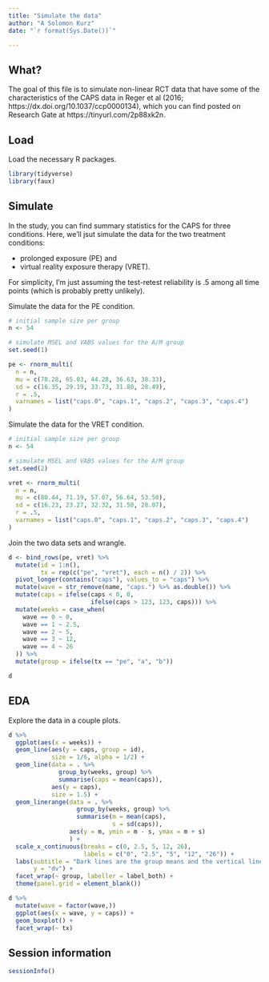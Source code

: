 ```yaml
---
title: "Simulate the data"
author: "A Solomon Kurz"
date: "`r format(Sys.Date())`"

---
```


## What?

The goal of this file is to simulate non-linear RCT data that have some of the characteristics of the CAPS data in Reger et al (2016; https://dx.doi.org/10.1037/ccp0000134), which you can find posted on Research Gate at https://tinyurl.com/2p88xk2n.

## Load

Load the necessary R packages.

```r
library(tidyverse)
library(faux)
```

## Simulate

In the study, you can find summary statistics for the CAPS for three conditions. Here, we'll jsut simulate the data for the two treatment conditions:

* prolonged exposure (PE) and
* virtual reality exposure therapy (VRET).

For simplicity, I'm just assuming the test-retest reliability is .5 among all time points (which is probably pretty unlikely).

Simulate the data for the PE condition.

```r
# initial sample size per group
n <- 54

# simulate MSEL and VABS values for the A/M group
set.seed(1)

pe <- rnorm_multi(
  n = n,
  mu = c(78.28, 65.03, 44.28, 36.63, 38.33),
  sd = c(16.35, 29.19, 33.73, 31.80, 28.49), 
  r = .5, 
  varnames = list("caps.0", "caps.1", "caps.2", "caps.3", "caps.4")
)
```

Simulate the data for the VRET condition.

```r
# initial sample size per group
n <- 54

# simulate MSEL and VABS values for the A/M group
set.seed(2)

vret <- rnorm_multi(
  n = n,
  mu = c(80.44, 71.19, 57.07, 56.64, 53.50),
  sd = c(16.23, 23.27, 32.32, 31.50, 28.07), 
  r = .5, 
  varnames = list("caps.0", "caps.1", "caps.2", "caps.3", "caps.4")
)
```

Join the two data sets and wrangle.

```r
d <- bind_rows(pe, vret) %>% 
  mutate(id = 1:n(),
         tx = rep(c("pe", "vret"), each = n() / 2)) %>% 
  pivot_longer(contains("caps"), values_to = "caps") %>% 
  mutate(wave = str_remove(name, "caps.") %>% as.double()) %>% 
  mutate(caps = ifelse(caps < 0, 0,
                       ifelse(caps > 123, 123, caps))) %>% 
  mutate(weeks = case_when(
    wave == 0 ~ 0,
    wave == 1 ~ 2.5,
    wave == 2 ~ 5,
    wave == 3 ~ 12,
    wave == 4 ~ 26
  )) %>% 
  mutate(group = ifelse(tx == "pe", "a", "b"))

d
```

## EDA

Explore the data in a couple plots.

```r
d %>% 
  ggplot(aes(x = weeks)) +
  geom_line(aes(y = caps, group = id),
            size = 1/6, alpha = 1/2) +
  geom_line(data = . %>% 
              group_by(weeks, group) %>% 
              summarise(caps = mean(caps)),
            aes(y = caps),
            size = 1.5) +
  geom_linerange(data = . %>% 
                   group_by(weeks, group) %>% 
                   summarise(m = mean(caps),
                             s = sd(caps)),
                 aes(y = m, ymin = m - s, ymax = m + s)
                 ) +
  scale_x_continuous(breaks = c(0, 2.5, 5, 12, 26),
                     labels = c("0", "2.5", "5", "12", "26")) +
  labs(subtitle = "Dark lines are the group means and the vertical lines are plus/minus one standard deviation.\nThe thinner lines are the participant-level trajectories.",
       y = "dv") +
  facet_wrap(~ group, labeller = label_both) +
  theme(panel.grid = element_blank())
```

```r
d %>% 
  mutate(wave = factor(wave,))
  ggplot(aes(x = wave, y = caps)) +
  geom_boxplot() +
  facet_wrap(~ tx)
```

## Session information

```r
sessionInfo()
```







